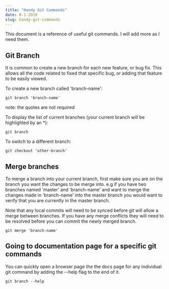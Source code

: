 ```yaml
---
title: "Handy Git Commands"
date: 8-1-2019
slug: handy-git-commands
---
```


This document is a reference of useful git commands. I will add more as I need them.

## Git Branch

It is common to create a new branch for each new feature, or bug fix. This allows all the code related to fixed that specific bug, or adding that feature to be easily viewed.

To create a new branch called 'branch-name':

```Shell
git branch 'branch-name'
```

note: the quotes are not required

To display the list of current branches (your current branch will be highlighted by an \*):

```Shell
git branch
```

To switch to a different branch:

```Shell
git checkout 'other-branch'
```

## Merge branches

To merge a branch into your current branch, first make sure you are on the branch you want the changes to be merge into. e.g if you have two branches named 'master' and 'branch-name' and want to merge the changes made in 'branch-name' into the master branch you would want to verify that you are currently in the master branch.

Note that any local commits will need to be synced before git will allow a merge between branches. If you have any merge conflicts they will need to be resolved before you can commit the newly merged branch.

```Shell
git merge 'branch-name'
```

## Going to documentation page for a specific git commands

You can quickly open a browser page the the docs page for any individual git command by adding the --help flag to the end of it.

```Shell
git branch --help
```
